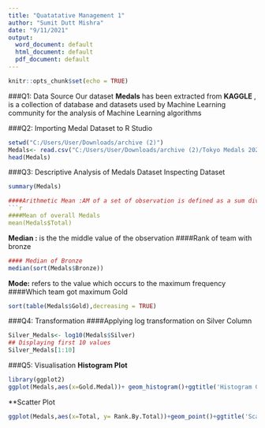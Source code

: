 ---
title: "Quatatative Management 1"
author: "Sumit Dutt Mishra"
date: "9/11/2021"
output:
  word_document: default
  html_document: default
  pdf_document: default
---

```{r setup, include=FALSE}
knitr::opts_chunk$set(echo = TRUE)
```

###Q1: Data Source
Our dataset **Medals** has been extracted from **KAGGLE** , is a collection of database and datasets used by Machine Learning community for the analysis of Machine Learning algorithms

###Q2: Importing Medal Dataset to R Studio

```{r }
setwd("C:/Users/User/Downloads/archive (2)")
Medals<- read.csv("C:/Users/User/Downloads/archive (2)/Tokyo Medals 2021.csv")
head(Medals)
```

###Q3: Descriptive Analysis of Medals Dataset
Inspecting Dataset

```{r message=FALSE}
summary(Medals)

####Arithmetic Mean :AM of a set of observation is defined as a sum divided by number of observations
```{r }
####Mean of overall Medals
mean(Medals$Total)

```
**Median :** is the the middle value of the observation
####Rank of team with bronze
```{r }
#### Median of Bronze
median(sort(Medals$Bronze))
```

**Mode:** refers to the value which occurs to the maximum frequency
####Which team got maximum Gold

```{r }
sort(table(Medals$Gold),decreasing = TRUE)
```
###Q4: Transformation
####Applying log transformation on Silver Column
```{r }
Silver_Medals<- log10(Medals$Silver)
## Displaying first 10 values
Silver_Medals[1:10]

```
###Q5: Visualisation
**Histogram Plot**

```{r message=FALSE, warning=FALSE}
library(ggplot2)
ggplot(Medals,aes(x=Gold.Medal))+ geom_histogram()+ggtitle('Histogram Graph')

```
**Scatter Plot

```{r }
ggplot(Medals,aes(x=Total, y= Rank.By.Total))+geom_point()+ggtitle('Scatter Plot')
```

